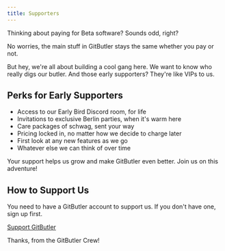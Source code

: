 ```yaml
---
title: Supporters
---
```


Thinking about paying for Beta software? Sounds odd, right?

No worries, the main stuff in GitButler stays the same whether you pay or not.

But hey, we're all about building a cool gang here. We want to know who really digs our butler. And those early supporters? They're like VIPs to us.

## Perks for Early Supporters

- Access to our Early Bird Discord room, for life
- Invitations to exclusive Berlin parties, when it's warm here
- Care packages of schwag, sent your way
- Pricing locked in, no matter how we decide to charge later
- First look at any new features as we go
- Whatever else we can think of over time

Your support helps us grow and make GitButler even better. Join us on this adventure!

## How to Support Us
You need to have a GitButler account to support us. If you don't have one, sign up first.

[Support GitButler](https://app.gitbutler.com/supporter)

Thanks, from the GitButler Crew!
